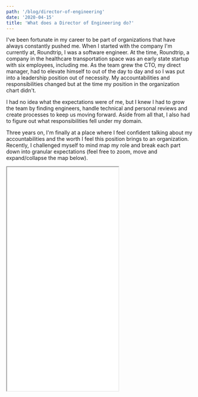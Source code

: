 ```yaml
---
path: '/blog/director-of-engineering'
date: '2020-04-15'
title: 'What does a Director of Engineering do?'
---
```


I've been fortunate in my career to be part of organizations that have always constantly pushed me. When I started with the company I'm currently at, Roundtrip, I was a software engineer. At the time, Roundtrip, a company in the healthcare transportation space was an early state startup with six employees, including me. As the team grew the CTO, my direct manager, had to elevate himself to out of the day to day and so I was put into a leadership position out of necessity. My accountabilities and responsibilities changed but at the time my position in the organization chart didn't.

I had no idea what the expectations were of me, but I knew I had to grow the team by finding engineers, handle technical and personal reviews and create processes to keep us moving forward. Aside from all that, I also had to figure out what responsibilities fell under my domain.

Three years on, I'm finally at a place where I feel confident talking about my accountabilities and the worth I feel this position brings to an organization. Recently, I challenged myself to mind map my role and break each part down into granular expectations (feel free to zoom, move and expand/collapse the map below).

<iframe src="/director-of-engineering.html" className="w-full scale-75" height="600px" />

# People Leadership

## Conducting 1-1s

My personal mission is to create a world class engineering team that create world class products. This starts from the individuals. Understanding and managing peoples motivations, emotions, skills and expectations, helping them set goals, removing personal and professional blockers and keeping them happy with their salary and their current roles are imperative to maintaining their focus and ensuring high quality output. I meet with my team individually on a weekly basis to keep a pulse on their needs and give them a platform to be heard.

## Recruiting

To build the best team you have to find the best people. Each person you bring in should be better than  at least half of of your existing team. This keeps the bar high and makes sure that everyone constantly feels challenged. 

Recruiting goes beyond just position. I have to find personalities that match my teams needs. I do this by identifying the teams weaknesses and needs and finding people that complement them. If I have strong executors but am lacking in people leaders, I bring in someone who has that focus. Overall, I hire for an individuals strengths, not their lack of weaknesses. This ensures that I have a great, balanced team.

## Defining the Engineering Growth Map

Progression is key to motivation. People need to know whats expected of them to keep challenging themselves. Theres a cliche, "dress for the position you want". I encourage this behavior on my team too, in that by setting expectations and success profiles for every position and measuring them to this during 1-1s, theres a clearly defined career progression path and transparency around what they need to accomplish. If someone shows competency, promotion becomes obvious.

I used to think hard work leads to promotion. This is because I didn't understand why different positions exist outside of a title change. Now I see things a bit differently. If an individual on my team is working hard, I'm going to keep them where they are because they're getting the job done. Rather, I'm looking to elevate my 10x engineer - not the one that's the doing their job well but the one thats mentoring those around them to do their job well too. 

## Enforcing Core Values

Core values are the main pulse for me to make sure individuals are the right people in their seats. For me it helps to be at an organization who's values I believe. For example, Roundtrip has 5 values:

- Ownership
- Proactivity
- Resilience
- Listening First
- Keeping it Simple

Holding myself and my peers accountable to these 5 values constantly helps keep the level of the team high.

## Driving us towards our Mission

The best way to keep us all rowing in the same direction is to use the mission as our source of truth and guiding light. Every person, process and initiative should be measured against the mission to ensure it gets us one steps closer to achieving it.

As Roundtrip has grown, we use the mission to remind us of empathy. It's easy to become a "growth organization" focused only on the needs of paying client, but as a mission driven organization trying to help the underserved by removing transportation as a barrier to healthcare, we need to remember that clients that don't significantly contribute to revenue numbers are just as important. It's the responsibility of every leader to push this message constantly.

# Process Management

## Software Development Lifecycle

A great Software Development Lifecycle (SDLC) helps us predictably and consistently deliver high quality software. Although I've been out of an execution role for a while, and every Director of Engineering likely has very little time for coding, I'm still accountable for how we get things done.

The right balance here is for me to focus on outputs, value and costs while letting my team focus on the outcomes. I'm responsible for reporting on how many hours it takes to create a feature, how many points we can achieve per sprint and how much it costs to keep my team running. I'm only able to manage what I can measure.

## Scaling the Team

My accountabilities when scaling a team go in both direction. Downwards, there's a responsibility to my team to find them the right people and ensure i'm putting them all in the right seats. Upwards, it's about costs and optimizations. I have to fall within budget so that I contribute to the companies profitability. It's easy to throw money at a problem, it's much harder to solve it in a financially responsible way that helps the company grow leaner.

When a new team member joins us, I'm responsible for creating onboarding processes that give them the necessary context to set them up for success. I do this by breaking onboarding down into 3 stages. The first stage is to make sure they "get it". This means introducing them to the organization, problem scope and our existing processes. The next step is to make sure they "want it". During this period of onboarding, I ensure the individual has the right motivations and drive. This is where I start measuring them against our core values and setting some goals for them. Finally, I make sure they "can do it". Are they able to challenge the rest of the team? Are they bar raisers? Success for me is maintaining a process that constantly evolves to meet the needs of the team and my measure is having a healthy engineering culture.

## Define Technical Strategy

The Roundtrip Technology team is split into 2 parts - Engineering and Product. Engineering focuses on the "how" and Product on the "what". Although I'm not responsible for defining the product roadmap, it's my responsibility to ensure that the challenges my team is facing are also addressed. We meet weekly to strategize on what things we need to put on the roadmap, these can be anything from fixing tech debt to developing infrastructure enhancements.

The other part of this is architecting the product to meet the everchanging needs of our clients. I used to be more heavily involved in the technical side of creating solutions, but recently I've had to elevate myself out of this to focus on other accountabilities and trust my team to do this.

## EOS

Running a company is hard. Roundtrip has tried a few different systems to keep us rowing in the same direction, but the one that's worked best for us is EOS. As a leader in the organization my responsibilities including running my team's L10 meetings which give me a weekly heartbeat of how we're doing and helps us work on the business not in the business so that we can identify and solve problems quickly.

# Product Direction

## Resourcing for the Roadmap

Ben Horowitz put it best when he defined the two stages of a company - peacetime and wartime. During peacetime, we experience extended periods of growth where we focus on building our product to create better processes for our customers. At this time, the Product team defines a roadmap and I have to make sure the Engineering team is resourced appropriately to ensure things get done. During wartime, for example when we're in a recession, it's time to optimize our roadmap and processes. During this time there's likely restrictions on resourcing which means the Product team has to define a roadmap based on the resources we have available. At this time it's more about focusing on initiatives that drive revenue, client retention and acquisition so my accountabilities shift from finding the right people for the work to staying as budget neutral as possible by finding the right work for the people we already have.

## Managing Deployments

As a Director of Engineering, I have to make sure we're delivering consistently. If there's a barrier to this I have to coach my team through this. Deployments are usually the last, and hardest part to delivering software so a lot of my focus goes in to making sure we have a solid process in place.

I also have to take into account the impact a deployment has on both the clients and my team. Ensuring that clients feel as little impact as possible while maintaining my teams health because of odd timed deployments is definitely a tough balance.

## Overseeing Integrations

Exposure helps us grow, but from a technology perspective these are the initiatives that introduce the most amount of risk because there's a lot of third party influences we can't control. From initial technical discussions through to implementation and onboarding I keep an eye on the processes being run to keep things running smoothly. At the end of the day, we only get one chance at a first impression so it's important for me to make sure that we give off a good one.

## Access Control

Part of this is making sure I limit risk by only giving people access to the things they need. But there's a different dimension to this too. I want to ensure my team feels empowered and owns the products they're creating. I try to hire smart people to do the smart things and delegate tasks out to them to give them access and make them feel in control.

## Building vs Buying Features

With the number of services available these days, it is so easy to create a product by just stitching other products together. But by doing this you lose a lot of control and specificity in functionality. As developers, it's just as easy to decide to create everything ourselves. But by doing this you lose time and increase complexity.

In my position it's about constantly having the "build vs buy" argument in my head to optimize on costs and keep things simple. Overall it comes down to which decision is going to give me the best return on investment.

# Conclusion

Being an engineering leader is challenging. There's multiple accountabilities, both towards the people and the technology. This inherently means that the biggest problems fall on your lap, and often when it rains it pours. There's no schedule or predictability, and it's definitely more of a work until the blockers are removed rather than a standard 9-5. But if you embrace the challenge you see the direct result of your work in both the people and the product which makes it incredible rewarding.


<a href="https://news.ycombinator.com/item?id=22876554" 
  target="_blank" rel="noopener noreferrer"
  className="mt-5 float-right">
  Discuss on Hacker News
</a>
